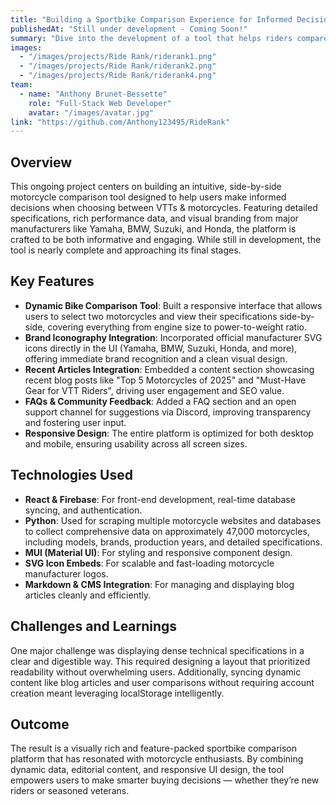 ```yaml
---
title: "Building a Sportbike Comparison Experience for Informed Decisions"
publishedAt: "Still under development - Coming Soon!"
summary: "Dive into the development of a tool that helps riders compare motorcycles side-by-side, using interactive specs, manufacturer icons, and dynamic insights to guide their next purchase."
images:
  - "/images/projects/Ride Rank/riderank1.png"
  - "/images/projects/Ride Rank/riderank2.png"
  - "/images/projects/Ride Rank/riderank4.png"
team:
  - name: "Anthony Brunet-Bessette"
    role: "Full-Stack Web Developer"
    avatar: "/images/avatar.jpg"
link: "https://github.com/Anthony123495/RideRank"
---
```


## Overview

This ongoing project centers on building an intuitive, side-by-side motorcycle comparison tool designed to help users make informed decisions when choosing between VTTs & motorcycles. Featuring detailed specifications, rich performance data, and visual branding from major manufacturers like Yamaha, BMW, Suzuki, and Honda, the platform is crafted to be both informative and engaging. While still in development, the tool is nearly complete and approaching its final stages.

## Key Features

- **Dynamic Bike Comparison Tool**: Built a responsive interface that allows users to select two motorcycles and view their specifications side-by-side, covering everything from engine size to power-to-weight ratio.
- **Brand Iconography Integration**: Incorporated official manufacturer SVG icons directly in the UI (Yamaha, BMW, Suzuki, Honda, and more), offering immediate brand recognition and a clean visual design.
- **Recent Articles Integration**: Embedded a content section showcasing recent blog posts like "Top 5 Motorcycles of 2025" and "Must-Have Gear for VTT Riders", driving user engagement and SEO value.
- **FAQs & Community Feedback**: Added a FAQ section and an open support channel for suggestions via Discord, improving transparency and fostering user input.
- **Responsive Design**: The entire platform is optimized for both desktop and mobile, ensuring usability across all screen sizes.

## Technologies Used

- **React & Firebase**: For front-end development, real-time database syncing, and authentication.
- **Python**: Used for scraping multiple motorcycle websites and databases to collect comprehensive data on approximately 47,000 motorcycles, including models, brands, production years, and detailed specifications.
- **MUI (Material UI)**: For styling and responsive component design.
- **SVG Icon Embeds**: For scalable and fast-loading motorcycle manufacturer logos.
- **Markdown & CMS Integration**: For managing and displaying blog articles cleanly and efficiently.

## Challenges and Learnings

One major challenge was displaying dense technical specifications in a clear and digestible way. This required designing a layout that prioritized readability without overwhelming users. Additionally, syncing dynamic content like blog articles and user comparisons without requiring account creation meant leveraging localStorage intelligently.

## Outcome

The result is a visually rich and feature-packed sportbike comparison platform that has resonated with motorcycle enthusiasts. By combining dynamic data, editorial content, and responsive UI design, the tool empowers users to make smarter buying decisions — whether they’re new riders or seasoned veterans.
